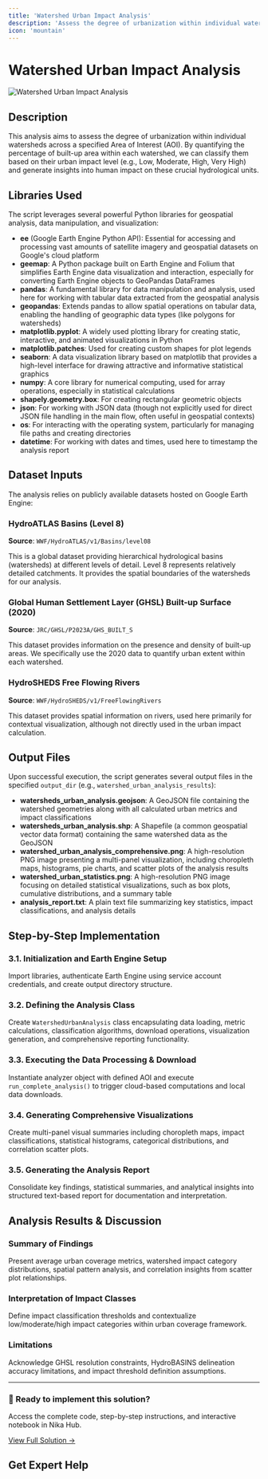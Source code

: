 ```yaml
---
title: 'Watershed Urban Impact Analysis'
description: 'Assess the degree of urbanization within individual watersheds and classify them based on urban impact levels'
icon: 'mountain'
---
```



# Watershed Urban Impact Analysis

![Watershed Urban Impact Analysis](/industrial-solutions/watershed-urban-impact-analysis.jpeg)

## Description

This analysis aims to assess the degree of urbanization within individual watersheds across a specified Area of Interest (AOI). By quantifying the percentage of built-up area within each watershed, we can classify them based on their urban impact level (e.g., Low, Moderate, High, Very High) and generate insights into human impact on these crucial hydrological units.

## Libraries Used

The script leverages several powerful Python libraries for geospatial analysis, data manipulation, and visualization:

- **ee** (Google Earth Engine Python API): Essential for accessing and processing vast amounts of satellite imagery and geospatial datasets on Google's cloud platform
- **geemap**: A Python package built on Earth Engine and Folium that simplifies Earth Engine data visualization and interaction, especially for converting Earth Engine objects to GeoPandas DataFrames
- **pandas**: A fundamental library for data manipulation and analysis, used here for working with tabular data extracted from the geospatial analysis
- **geopandas**: Extends pandas to allow spatial operations on tabular data, enabling the handling of geographic data types (like polygons for watersheds)
- **matplotlib.pyplot**: A widely used plotting library for creating static, interactive, and animated visualizations in Python
- **matplotlib.patches**: Used for creating custom shapes for plot legends
- **seaborn**: A data visualization library based on matplotlib that provides a high-level interface for drawing attractive and informative statistical graphics
- **numpy**: A core library for numerical computing, used for array operations, especially in statistical calculations
- **shapely.geometry.box**: For creating rectangular geometric objects
- **json**: For working with JSON data (though not explicitly used for direct JSON file handling in the main flow, often useful in geospatial contexts)
- **os**: For interacting with the operating system, particularly for managing file paths and creating directories
- **datetime**: For working with dates and times, used here to timestamp the analysis report

## Dataset Inputs

The analysis relies on publicly available datasets hosted on Google Earth Engine:

### HydroATLAS Basins (Level 8)
**Source**: `WWF/HydroATLAS/v1/Basins/level08`

This is a global dataset providing hierarchical hydrological basins (watersheds) at different levels of detail. Level 8 represents relatively detailed catchments. It provides the spatial boundaries of the watersheds for our analysis.

### Global Human Settlement Layer (GHSL) Built-up Surface (2020)
**Source**: `JRC/GHSL/P2023A/GHS_BUILT_S`

This dataset provides information on the presence and density of built-up areas. We specifically use the 2020 data to quantify urban extent within each watershed.

### HydroSHEDS Free Flowing Rivers
**Source**: `WWF/HydroSHEDS/v1/FreeFlowingRivers`

This dataset provides spatial information on rivers, used here primarily for contextual visualization, although not directly used in the urban impact calculation.

## Output Files

Upon successful execution, the script generates several output files in the specified `output_dir` (e.g., `watershed_urban_analysis_results`):

- **watersheds_urban_analysis.geojson**: A GeoJSON file containing the watershed geometries along with all calculated urban metrics and impact classifications
- **watersheds_urban_analysis.shp**: A Shapefile (a common geospatial vector data format) containing the same watershed data as the GeoJSON
- **watershed_urban_analysis_comprehensive.png**: A high-resolution PNG image presenting a multi-panel visualization, including choropleth maps, histograms, pie charts, and scatter plots of the analysis results
- **watershed_urban_statistics.png**: A high-resolution PNG image focusing on detailed statistical visualizations, such as box plots, cumulative distributions, and a summary table
- **analysis_report.txt**: A plain text file summarizing key statistics, impact classifications, and analysis details

## Step-by-Step Implementation

### 3.1. Initialization and Earth Engine Setup
Import libraries, authenticate Earth Engine using service account credentials, and create output directory structure.

### 3.2. Defining the Analysis Class
Create `WatershedUrbanAnalysis` class encapsulating data loading, metric calculations, classification algorithms, download operations, visualization generation, and comprehensive reporting functionality.

### 3.3. Executing the Data Processing & Download
Instantiate analyzer object with defined AOI and execute `run_complete_analysis()` to trigger cloud-based computations and local data downloads.

### 3.4. Generating Comprehensive Visualizations
Create multi-panel visual summaries including choropleth maps, impact classifications, statistical histograms, categorical distributions, and correlation scatter plots.

### 3.5. Generating the Analysis Report
Consolidate key findings, statistical summaries, and analytical insights into structured text-based report for documentation and interpretation.

## Analysis Results & Discussion

### Summary of Findings
Present average urban coverage metrics, watershed impact category distributions, spatial pattern analysis, and correlation insights from scatter plot relationships.

### Interpretation of Impact Classes
Define impact classification thresholds and contextualize low/moderate/high impact categories within urban coverage framework.

### Limitations
Acknowledge GHSL resolution constraints, HydroBASINS delineation accuracy limitations, and impact threshold definition assumptions.

---

<div className="solution-cta">
  <div className="solution-cta-content">
    <h3>🚀 Ready to implement this solution?</h3>
    <p>Access the complete code, step-by-step instructions, and interactive notebook in Nika Hub.</p>
    <a href="https://planet.nika.eco/en/hub/solutions/48654279-e3bc-48be-ae50-2645b1ed8dea" target="_blank" className="solution-button">
      View Full Solution →
    </a>
  </div>
</div>

<style jsx>{`
  .solution-cta {
    background: linear-gradient(135deg, #667eea 0%, #764ba2 100%);
    border-radius: 12px;
    padding: 2rem;
    margin: 2rem 0;
    color: white;
    text-align: center;
    box-shadow: 0 8px 32px rgba(102, 126, 234, 0.3);
  }
  
  .solution-cta-content h3 {
    margin: 0 0 0.5rem 0;
    font-size: 1.5rem;
    font-weight: 600;
  }
  
  .solution-cta-content p {
    margin: 0 0 1.5rem 0;
    opacity: 0.9;
    font-size: 1.1rem;
  }
  
  .solution-button {
    display: inline-block;
    background: rgba(255, 255, 255, 0.2);
    color: white;
    padding: 12px 24px;
    border-radius: 8px;
    text-decoration: none;
    font-weight: 600;
    font-size: 1.1rem;
    border: 2px solid rgba(255, 255, 255, 0.3);
    transition: all 0.3s ease;
    backdrop-filter: blur(10px);
  }
  
  .solution-button:hover {
    background: rgba(255, 255, 255, 0.3);
    border-color: rgba(255, 255, 255, 0.5);
    transform: translateY(-2px);
    box-shadow: 0 4px 16px rgba(0, 0, 0, 0.2);
  }
`}</style>

## Get Expert Help

<ContactCTACard />
